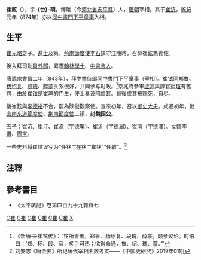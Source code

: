 '''崔鉉'''（{{bd|？||？||}}），字'''-{台}-碩'''，博陵（今[[河北省|河北省]][[安平縣|安平縣]]）人，[[唐朝|唐朝]]宰相。其子[[崔沆_(唐)|崔沆]]，[[乾符|乾符]]元年（874年）亦以[[同中書門下平章事|同中書門下平章事]]入相。

== 生平 ==

[[崔元略|崔元略]]之子。[[進士|進士]]及第，[[荊南節度使|荊南節度使]][[李石_(唐朝)|李石]]鎮守江陵時，召募崔鉉為賓佐。

後入拜司勳[[員外郎|員外郎]]，累遷[[翰林學士|翰林學士]]、[[中書舍人|中書舍人]]。

[[唐武宗|唐武宗]][[会昌_(唐朝)|會昌]]二年（843年），拜[[中書|中書]]侍郎[[同中書門下平章事|同中書門下平章事]]（[[宰相|宰相]]）。崔铉同[[郑鲁|郑鲁]]、[[杨绍复|杨绍复]]、[[段瑰|段瑰]]、[[薛蒙|薛蒙]]关系很好，共同参与时政。<ref>《新唐书·崔铉传》：“铉所善者，郑鲁、杨绍复、段瑰、薛蒙，颇参议论。时语曰：‘郑、杨、段、薛，炙手可热；欲得命通，鲁、绍、瑰、蒙。’”</ref>京兆府參軍[[盧甚|盧甚]]與諫官[[崔瑄|崔瑄]]有舊怨，由於崔铉是崔瑄的门生，便上奏诬陷盧甚。最後盧甚被[[赐死|赐死]]，[[自尽|自尽]]。

後崔鉉與[[李德裕|李德裕]]不合，罷為陝虢觀察使。宣宗初年，召以[[御史大夫|御史大夫]]。咸通初年，徙[[山南东道節度使|山南东道節度使]]、[[荆南節度使|荆南節度使]]二镇，封'''魏国公'''。

五子：崔沆、[[崔汀|崔汀]]、[[崔潭|崔潭]]（字德鑒）、[[崔沂|崔沂]]（字德润）、[[崔濟|崔濟]]（字德澤）。女婿[[李谱|李谱]]、[[周宝|周宝]]。

一些史料将崔铉误写为“任铭”“在铭”“崔铭”“任敏”。<ref>刘安志《唐会要》所记唐代宰相名数考实——《中国史研究》2019年01期</ref>

==注釋==
{{reflist}}
==參考書目==
* 《太平廣記》卷第四百九十九雜錄七

{{start box}}
{{s-before|[[白敏中|白敏中]]}}
{{s-title|[[唐朝|唐朝]][[尚书右仆射|尚书右仆射]]|851年—855年}}
{{s-after|[[令狐綯|令狐綯]]}}
{{s-before|[[杜悰|杜悰]]}}
{{s-title|[[唐朝|唐朝]][[尚书左仆射|尚书左仆射]]|855年}}
{{s-after|[[卢钧|卢钧]]}}
{{s-before|[[令狐綯|令狐綯]]}}
{{s-title|[[唐朝|唐朝]][[尚书左仆射|尚书左仆射]]|861年—862年}}
{{s-after|[[夏侯孜|夏侯孜]]}}
{{end box}}

[[Category:唐朝宰相|C崔]]
[[Category:唐朝進士|C崔]]
[[Category:唐朝詩人|C崔]]
[[Category:山南東道節度使|C崔]]
[[Category:荊南節度使|C崔]]
[[Category:唐朝國公|C崔]]
[[Category:博陵崔氏|X]]